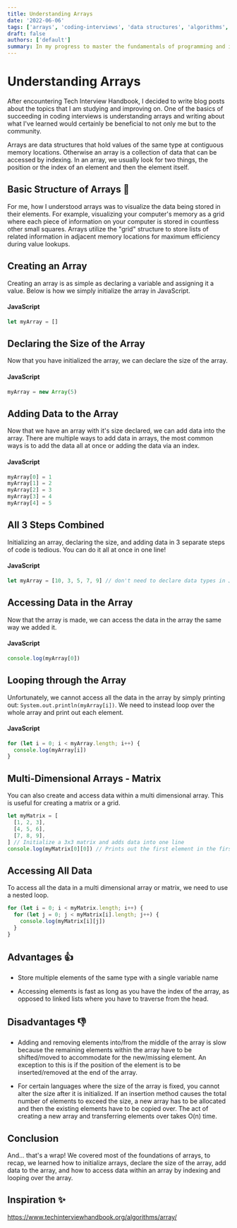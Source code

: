 ```yaml
---
title: Understanding Arrays
date: '2022-06-06'
tags: ['arrays', 'coding-interviews', 'data structures', 'algorithms', 'study']
draft: false
authors: ['default']
summary: In my progress to master the fundamentals of programming and improving my skills in data structures and algorithms. One of the first and highest priority to learn topics in this landscape are arrays, one of the most common data structures encountered during interviews. In this post, I will take a deep dive into understanding arrays, it's pros and cons, their structures, operations, and use cases.
---
```


# Understanding Arrays

After encountering Tech Interview Handbook, I decided to write blog posts about the topics that I am studying and improving on. One of the basics of succeeding in coding interviews is understanding arrays and writing about what I've learned would certainly be beneficial to not only me but to the community.

Arrays are data structures that hold values of the same type at contiguous memory locations. Otherwise an array is a collection of data that can be accessed by indexing. In an array, we usually look for two things, the position or the index of an element and then the element itself.

## Basic Structure of Arrays 🔎

For me, how I understood arrays was to visualize the data being stored in their elements. For example, visualizing your computer's memory as a grid where each piece of information on your computer is stored in countless other small squares. Arrays utilize the "grid" structure to store lists of related information in adjacent memory locations for maximum efficiency during value lookups.

## Creating an Array

Creating an array is as simple as declaring a variable and assigning it a value. Below is how we simply initialize the array in JavaScript.

#### JavaScript

```javascript
let myArray = []
```

## Declaring the Size of the Array

Now that you have initialized the array, we can declare the size of the array.

#### JavaScript

```javascript
myArray = new Array(5)
```

## Adding Data to the Array

Now that we have an array with it's size declared, we can add data into the array. There are multiple ways to add data in arrays, the most common ways is to add the data all at once or adding the data via an index.

#### JavaScript

```javascript
myArray[0] = 1
myArray[1] = 2
myArray[2] = 3
myArray[3] = 4
myArray[4] = 5
```

## All 3 Steps Combined

Initializing an array, declaring the size, and adding data in 3 separate steps of code is tedious. You can do it all at once in one line!

#### JavaScript

```javascript
let myArray = [10, 3, 5, 7, 9] // don't need to declare data types in JavaScript
```

## Accessing Data in the Array

Now that the array is made, we can access the data in the array the same way we added it.

#### JavaScript

```javascript
console.log(myArray[0])
```

## Looping through the Array

Unfortunately, we cannot access all the data in the array by simply printing out: `System.out.println(myArray[i])`. We need to instead loop over the whole array and print out each element.

#### JavaScript

```javascript
for (let i = 0; i < myArray.length; i++) {
  console.log(myArray[i])
}
```

## Multi-Dimensional Arrays - Matrix

You can also create and access data within a multi dimensional array. This is useful for creating a matrix or a grid.

```javascript
let myMatrix = [
  [1, 2, 3],
  [4, 5, 6],
  [7, 8, 9],
] // Initialize a 3x3 matrix and adds data into one line
console.log(myMatrix[0][0]) // Prints out the first element in the first row
```

## Accessing All Data

To access all the data in a multi dimensional array or matrix, we need to use a nested loop.

```javascript
for (let i = 0; i < myMatrix.length; i++) {
  for (let j = 0; j < myMatrix[i].length; j++) {
    console.log(myMatrix[i][j])
  }
}
```

## Advantages 👍

- Store multiple elements of the same type with a single variable name

- Accessing elements is fast as long as you have the index of the array, as opposed to linked lists where you have to traverse from the head.

## Disadvantages 👎

- Adding and removing elements into/from the middle of the array is slow because the remaining elements within the array have to be shifted/moved to accommodate for the new/missing element. An exception to this is if the position of the element is to be inserted/removed at the end of the array.

- For certain languages where the size of the array is fixed, you cannot alter the size after it is initialized. If an insertion method causes the total number of elements to exceed the size, a new array has to be allocated and then the existing elements have to be copied over. The act of creating a new array and transferring elements over takes O(n) time.

## Conclusion

And... that's a wrap! We covered most of the foundations of arrays, to recap, we learned how to initialize arrays, declare the size of the array, add data to the array, and how to access data within an array by indexing and looping over the array.

## Inspiration ✨

https://www.techinterviewhandbook.org/algorithms/array/
